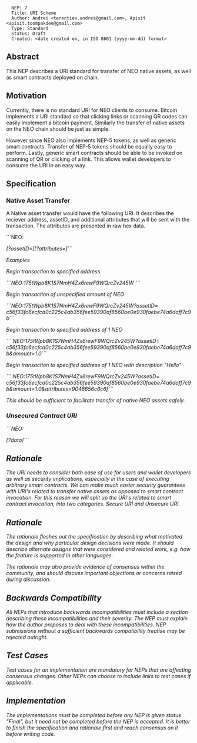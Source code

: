<pre>
  NEP: 7
  Title: URI Scheme
  Author: Andrei <terentiev.andrei@gmail.com>, Apisit <apisit.toompakdee@gmail.com>
  Type: Standard
  Status: Draft
  Created: <date created on, in ISO 8601 (yyyy-mm-dd) format>
</pre>

==Abstract==

This NEP describes a URI standard for transfer of NEO native assets, as well as smart contracts deployed on chain.  

==Motivation==

Currently, there is no standard URI for NEO clients to consume. Bitcoin implements a URI standard so that clicking links or scanning QR codes can easily implement a bitcoin payment. Similarly the transfer of native assets on the NEO chain should be just as simple.

However since NEO also implements NEP-5 tokens, as well as generic smart contracts. Transfer of NEP-5 tokens should be equally easy to perform. Lastly, generic smart contracts should be able to be invoked on scanning of QR or clicking of a link. This allows wallet developers to consume the URI in an easy way

==Specification==

===Native Asset Transfer===

A Native asset transfer would have the following URI. It describes the reciever address, assetID, and additional attributes that will be sent with the transaction. The attributes are presented in raw hex data.

```NEO:<address>[?assetID=<assetID>][?attributes=<attributes>]```

Examples

Begin transaction to specified address

```NEO:175tWpb8K1S7NmH4Zx6rewF9WQrcZv245W ```

Begin transaction of unspecified amount of NEO

```NEO:175tWpb8K1S7NmH4Zx6rewF9WQrcZv245W?assetID= c56f33fc6ecfcd0c225c4ab356fee59390af8560be0e930faebe74a6daff7c9b```

Begin transaction to specified address of 1 NEO

``` NEO:175tWpb8K1S7NmH4Zx6rewF9WQrcZv245W?assetID= c56f33fc6ecfcd0c225c4ab356fee59390af8560be0e930faebe74a6daff7c9b&amount=1.0```

Begin transaction to specified address of 1 NEO with description "Hello"

``` NEO:175tWpb8K1S7NmH4Zx6rewF9WQrcZv245W?assetID= c56f33fc6ecfcd0c225c4ab356fee59390af8560be0e930faebe74a6daff7c9b&amount=1.0&attributes=9048656c6c6f```

This should be sufficient to facilitate transfer of native NEO assets safely.

===Unsecured Contract URI===
```NEO:<address>[?data]```


==Rationale==

The URI needs to consider both ease of use for users and wallet developers as well as security implications, especially in the case of executing arbitrary smart contracts. We can make much easier security guarantees with URI's related to transfer native assets as opposed to smart contract invocation. For this reason we will split up the URI's related to smart contract invocation, into two categories. Secure URI and Unsecure URI.



==Rationale==

The rationale fleshes out the specification by describing what motivated the design and why particular design decisions were made. It should describe alternate designs that were considered and related work, e.g. how the feature is supported in other languages.

The rationale may also provide evidence of consensus within the community, and should discuss important objections or concerns raised during discussion.

==Backwards Compatibility==

All NEPs that introduce backwards incompatibilities must include a section describing these incompatibilities and their severity. The NEP must explain how the author proposes to deal with these incompatibilities. NEP submissions without a sufficient backwards compatibility treatise may be rejected outright.

==Test Cases==

Test cases for an implementation are mandatory for NEPs that are affecting consensus changes. Other NEPs can choose to include links to test cases if applicable.

==Implementation==

The implementations must be completed before any NEP is given status "Final", but it need not be completed before the NEP is accepted. It is better to finish the specification and rationale first and reach consensus on it before writing code.
